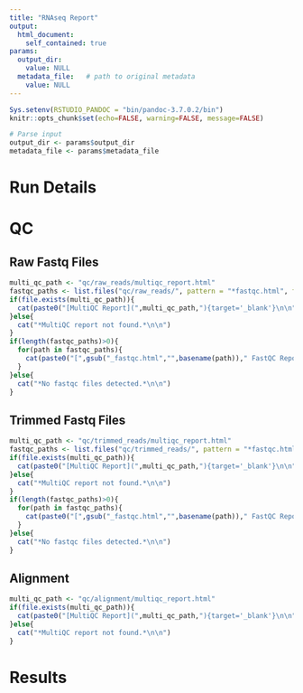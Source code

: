 ```yaml
---
title: "RNAseq Report"
output: 
  html_document:
    self_contained: true
params:
  output_dir:
    value: NULL
  metadata_file:   # path to original metadata
    value: NULL
---
```


```r
Sys.setenv(RSTUDIO_PANDOC = "bin/pandoc-3.7.0.2/bin")
knitr::opts_chunk$set(echo=FALSE, warning=FALSE, message=FALSE)
```

```r
# Parse input
output_dir <- params$output_dir
metadata_file <- params$metadata_file
```


# Run Details


# QC
## Raw Fastq Files
```r
multi_qc_path <- "qc/raw_reads/multiqc_report.html"
fastqc_paths <- list.files("qc/raw_reads/", pattern = "*fastqc.html", full.names = T)
if(file.exists(multi_qc_path)){
  cat(paste0("[MultiQC Report](",multi_qc_path,"){target='_blank'}\n\n"))
}else{
  cat("*MultiQC report not found.*\n\n")
}
if(length(fastqc_paths)>0){
  for(path in fastqc_paths){
    cat(paste0("[",gsub("_fastqc.html","",basename(path))," FastQC Report](",path,"){target='_blank'}\n\n"))
  }
}else{
  cat("*No fastqc files detected.*\n\n")
}
```
## Trimmed Fastq Files
```r
multi_qc_path <- "qc/trimmed_reads/multiqc_report.html"
fastqc_paths <- list.files("qc/trimmed_reads/", pattern = "*fastqc.html", full.names = T)
if(file.exists(multi_qc_path)){
  cat(paste0("[MultiQC Report](",multi_qc_path,"){target='_blank'}\n\n"))
}else{
  cat("*MultiQC report not found.*\n\n")
}
if(length(fastqc_paths)>0){
  for(path in fastqc_paths){
    cat(paste0("[",gsub("_fastqc.html","",basename(path))," FastQC Report](",path,"){target='_blank'}\n\n"))
  }
}else{
  cat("*No fastqc files detected.*\n\n")
}
```
## Alignment
```r
multi_qc_path <- "qc/alignment/multiqc_report.html"
if(file.exists(multi_qc_path)){
  cat(paste0("[MultiQC Report](",multi_qc_path,"){target='_blank'}\n\n"))
}else{
  cat("*MultiQC report not found.*\n\n")
}
```
# Results